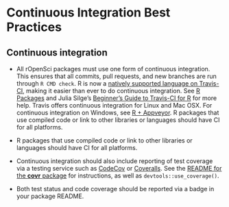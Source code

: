 # Continuous Integration Best Practices

## Continuous integration

* All rOpenSci packages must use one form of continuous integration. This ensures that all commits, pull requests, and new branches are run through `R CMD check`. R is now a [natively supported language on Travis-CI](http://blog.travis-ci.com/2015-02-26-test-your-r-applications-on-travis-ci/), making it easier than ever to do continuous integration. See [R Packages](http://marker.to/NEr8Bd) and Julia Silge's [Beginner's Guide to Travis-CI for R](http://juliasilge.com/blog/Beginners-Guide-to-Travis/) for more help. Travis offers continuous integration for Linux and Mac OSX. For continuous integration on Windows, see [R + Appveyor](https://github.com/krlmlr/r-appveyor). R packages that use compiled code or link
to other libraries or languages should have CI for all platforms.

* R packages that use compiled code or link to other libraries or languages should have CI for all platforms.

* Continuous integration should also include reporting of test coverage via a testing service such as [CodeCov](https://codecov.io/) or [Coveralls](https://coveralls.io/).  See the [README for the **covr** package](https://github.com/jimhester/covr) for instructions, as well
as `devtools::use_coverage()`. 

* Both test status and code coverage should be reported via a badge in your package README.
